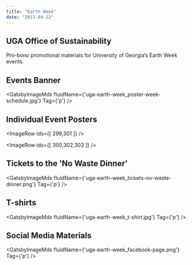 ```yaml
---
title: "Earth Week"
date: "2013-04-22"
---
```



## UGA Office of Sustainability

Pro-bono promotional materials for University of Georgia’s Earth Week events.

## Events Banner

<GatsbyImageMdx fluidName={'uga-earth-week_poster-week-schedule.jpg'} Tag={'p'} />

## Individual Event Posters

<ImageRow ids={[ 299,301 ]} />

<ImageRow ids={[ 300,302,303 ]} />

## Tickets to the 'No Waste Dinner'

<GatsbyImageMdx fluidName={'uga-earth-week_tickets-no-waste-dinner.png'} Tag={'p'} />

## T-shirts

<GatsbyImageMdx fluidName={'uga-earth-week_t-shirt.jpg'} Tag={'p'} />

## Social Media Materials

<GatsbyImageMdx fluidName={'uga-earth-week_facebook-page.png'} Tag={'p'} />
